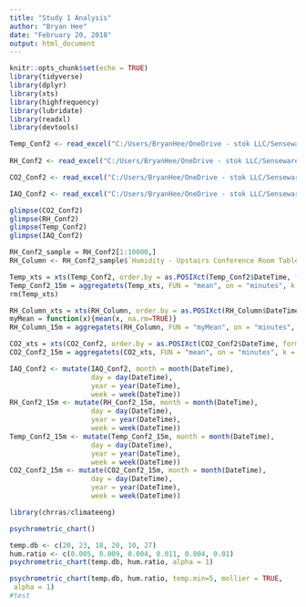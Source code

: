 ```yaml
---
title: "Study 1 Analysis"
author: "Bryan Hee"
date: "February 20, 2018"
output: html_document
---
```


```r
knitr::opts_chunk$set(echo = TRUE)
library(tidyverse)
library(dplyr)
library(xts)
library(highfrequency)
library(lubridate)
library(readxl)
library(devtools)
```

```r
Temp_Conf2 <- read_excel("C:/Users/BryanHee/OneDrive - stok LLC/Senseware/Data Processing/Upstairs Conference Room/Raw Data/temperature-upstairs-conference.xlsx", col_types = c("date", "numeric", "numeric", "numeric", "numeric", "numeric"))
  
RH_Conf2 <- read_excel("C:/Users/BryanHee/OneDrive - stok LLC/Senseware/Data Processing/Upstairs Conference Room/Raw Data/Humidity.xlsx", col_types = c("date", "numeric", "numeric", "numeric"))

CO2_Conf2 <- read_excel("C:/Users/BryanHee/OneDrive - stok LLC/Senseware/Data Processing/Upstairs Conference Room/Raw Data/CO2.xlsx", col_types = c("date", "numeric", "numeric", "numeric"))

IAQ_Conf2 <- read_excel("C:/Users/BryanHee/OneDrive - stok LLC/Senseware/Data Processing/Upstairs Conference Room/Raw Data/VOC.xlsx", col_types = c("date", "numeric", "numeric","numeric","numeric", "numeric"))

glimpse(CO2_Conf2)
glimpse(RH_Conf2)
glimpse(Temp_Conf2)
glimpse(IAQ_Conf2)
```

```r
RH_Conf2_sample = RH_Conf2[1:10000,]
RH_Column <- RH_Conf2_sample$`Humidity - Upstairs Conference Room Table`
```



```r
Temp_xts = xts(Temp_Conf2, order.by = as.POSIXct(Temp_Conf2$DateTime, format = "%m-%d-%y %H:%M"))
Temp_Conf2_15m = aggregatets(Temp_xts, FUN = "mean", on = "minutes", k = 15, dropna = TRUE)
rm(Temp_xts)
```

```r
RH_Column_xts = xts(RH_Column, order.by = as.POSIXct(RH_Column$DateTime, format = "%m-%d-%y %H:%M"))
myMean = function(x){mean(x, na.rm=TRUE)}
RH_Column_15m = aggregatets(RH_Column, FUN = "myMean", on = "minutes", k = 15, dropna = TRUE)
```

```r
CO2_xts = xts(CO2_Conf2, order.by = as.POSIXct(CO2_Conf2$DateTime, format = "%m-%d-%y %H:%M"))
CO2_Conf2_15m = aggregatets(CO2_xts, FUN = "mean", on = "minutes", k = 15, dropna = TRUE)
```


```r
IAQ_Conf2 <- mutate(IAQ_Conf2, month = month(DateTime),
                    day = day(DateTime),
                    year = year(DateTime),
                    week = week(DateTime))
RH_Conf2_15m <- mutate(RH_Conf2_15m, month = month(DateTime),
                    day = day(DateTime),
                    year = year(DateTime),
                    week = week(DateTime))
Temp_Conf2_15m <- mutate(Temp_Conf2_15m, month = month(DateTime),
                    day = day(DateTime),
                    year = year(DateTime),
                    week = week(DateTime))
CO2_Conf2_15m <- mutate(CO2_Conf2_15m, month = month(DateTime),
                    day = day(DateTime),
                    year = year(DateTime),
                    week = week(DateTime))
```

```r
library(chrras/climateeng)

psychrometric_chart()

temp.db <- c(20, 23, 18, 20, 10, 27)
hum.ratio <- c(0.005, 0.009, 0.004, 0.011, 0.004, 0.01)
psychrometric_chart(temp.db, hum.ratio, alpha = 1)

psychrometric_chart(temp.db, hum.ratio, temp.min=5, mollier = TRUE,
 alpha = 1)
#test
```